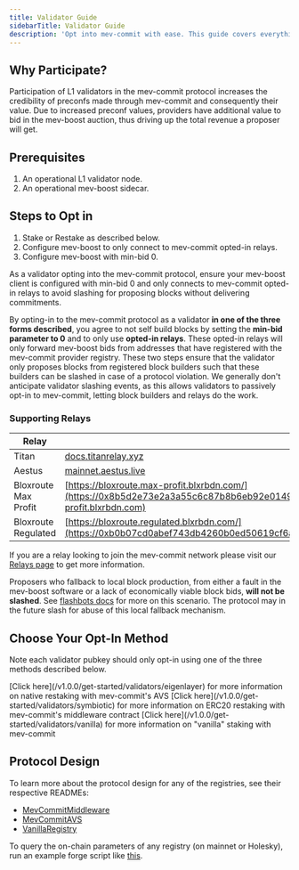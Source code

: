 ```yaml
---
title: Validator Guide
sidebarTitle: Validator Guide
description: 'Opt into mev-commit with ease. This guide covers everything you need to passively opt-in to mev-commit as an L1 validator.'
---
```


## Why Participate?

Participation of L1 validators in the mev-commit protocol increases the credibility of preconfs made through mev-commit and consequently their value. Due to increased preconf values, providers have additional value to bid in the mev-boost auction, thus driving up the total revenue a proposer will get.

## Prerequisites

1. An operational L1 validator node.
2. An operational mev-boost sidecar.

## Steps to Opt in
1. Stake or Restake as described below.
2. Configure mev-boost to only connect to mev-commit opted-in relays.
3. Configure mev-boost with min-bid 0.

<Warning>
As a validator opting into the mev-commit protocol, ensure your mev-boost client is configured with min-bid 0 and only connects to mev-commit opted-in relays to avoid slashing for proposing blocks without delivering commitments.
</Warning>

By opting-in to the mev-commit protocol as a validator **in one of the three forms described**, you agree to not self build blocks by setting the **min-bid parameter to 0** and to only use **opted-in relays**. These opted-in relays will only forward mev-boost bids from addresses that have registered with the mev-commit provider registry. These two steps ensure that the validator only proposes blocks from registered block builders such that these builders can be slashed in case of a protocol violation. We generally don't anticipate validator slashing events, as this allows validators to passively opt-in to mev-commit, letting block builders and relays do the work.

### Supporting Relays

| Relay | Docs |
|-------|------|
| Titan | [docs.titanrelay.xyz](https://docs.titanrelay.xyz/) |
| Aestus | [mainnet.aestus.live](https://mainnet.aestus.live/) |
| Bloxroute Max Profit | [https://bloxroute.max-profit.blxrbdn.com/](https://0x8b5d2e73e2a3a55c6c87b8b6eb92e0149a125c852751db1422fa951e42a09b82c142c3ea98d0d9930b056a3bc9896b8f@bloxroute.max-profit.blxrbdn.com) |
| Bloxroute Regulated | [https://bloxroute.regulated.blxrbdn.com/](https://0xb0b07cd0abef743db4260b0ed50619cf6ad4d82064cb4fbec9d3ec530f7c5e6793d9f286c4e082c0244ffb9f2658fe88@bloxroute.regulated.blxrbdn.com) |

If you are a relay looking to join the mev-commit network please visit our [Relays page](/v1.0.0/get-started/relays) to get more information.

Proposers who fallback to local block production, from either a fault in the mev-boost software or a lack of economically viable block bids, **will not be slashed**. See [flashbots docs](https://docs.flashbots.net/flashbots-mev-boost/architecture-overview/risks#liveness-and-local-fallback) for more on this scenario. The protocol may in the future slash for abuse of this local fallback mechanism.

## Choose Your Opt-In Method

Note each validator pubkey should only opt-in using one of the three methods described below.

<CardGroup cols={3}>
  <Card title="Eigenlayer Restaking" icon="coins">
    [Click here](/v1.0.0/get-started/validators/eigenlayer) for more information on native restaking with mev-commit's AVS
  </Card>
  <Card title="Symbiotic Restaking" icon="coins">
    [Click here](/v1.0.0/get-started/validators/symbiotic) for more information on ERC20 restaking with mev-commit's middleware contract
  </Card>
  <Card title="Simple Staking" icon="layer-group">
    [Click here](/v1.0.0/get-started/validators/vanilla) for more information on "vanilla" staking with mev-commit
  </Card>
</CardGroup>

## Protocol Design

To learn more about the protocol design for any of the registries, see their respective READMEs:

* [MevCommitMiddleware](https://github.com/primev/mev-commit/tree/main/contracts/contracts/validator-registry/middleware#readme)
* [MevCommitAVS](https://github.com/primev/mev-commit/blob/main/contracts/contracts/validator-registry/avs/README.md)
* [VanillaRegistry](https://github.com/primev/mev-commit/tree/main/contracts/contracts/validator-registry#vanilla-registry---simple-staking-solution)

To query the on-chain parameters of any registry (on mainnet or Holesky), run an example forge script like [this](https://github.com/primev/mev-commit/blob/main/contracts/scripts/validator-registry/GetParams.s.sol).
